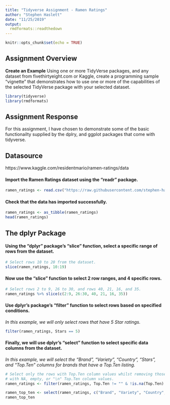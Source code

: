 ```yaml
---
title: "Tidyverse Assignment - Ramen Ratings"
author: "Stephen Haslett"
date: "11/25/2019"
output:
  rmdformats::readthedown
---
```


```r
knitr::opts_chunk$set(echo = TRUE)
```

## Assignment Overview

**Create an Example** Using one or more TidyVerse packages, and any dataset from fivethirtyeight.com or Kaggle, create a programming sample “vignette” that demonstrates how to use one or more of the capabilities of the selected TidyVerse package with your selected dataset.

```r
library(tidyverse)
library(rmdformats)
```


## Assignment Response

For this assignment, I have chosen to demonstrate some of the basic functionailty supplied by the dplry, and ggplot packages that come with tidyverse.

## Datasource
https://www.kaggle.com/residentmario/ramen-ratings/data


#### Import the Ramen Ratings dataset using the "readr" package.


```r
ramen_ratings <- read.csv("https://raw.githubusercontent.com/stephen-haslett/FALL2019TIDYVERSE/master/ramen-ratings.csv", header = TRUE)
```


#### Check that the data has imported successfully.

```r
ramen_ratings <- as_tibble(ramen_ratings)
head(ramen_ratings)
```


## The dplyr Package

#### Using the "dplyr" package's "slice" function, select a specific range of rows from the dataset.

```r
# Select rows 10 to 20 from the dataset.
slice(ramen_ratings, 10:19)
```


#### Now use the "slice" function to select 2 row ranges, and 4 specific rows.

```r
# Select rows 2 to 9, 26 to 30, and rows 40, 21, 16, and 35.
ramen_ratings %>% slice(c(2:9, 26:30, 40, 21, 16, 35))
```


#### Use dplyr's package's "filter" function to select rows based on specified conditions.

_In this example, we will only select rows that have 5 Star ratings._

```r
filter(ramen_ratings, Stars == 5)
```


#### Finally, we will use dplyr's "select" function to select specific data columns from the dataset.

_In this example, we will select the "Brand", "Variety", "Country", "Stars", and "Top.Ten" columns for brands that have a Top.Ten listing._

```r
# Select only the rows with Top.Ten column values whilst removing those
# with NA, empty, or "\n" Top.Ten column values.
ramen_ratings <- filter(ramen_ratings, Top.Ten != "" & !is.na(Top.Ten) & Top.Ten != "\n")

ramen_top_ten <- select(ramen_ratings, c("Brand", "Variety", "Country", "Stars", "Top.Ten"))
ramen_top_ten
```